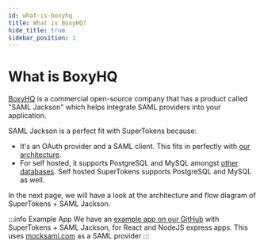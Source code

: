 ```yaml
---
id: what-is-boxyhq
title: What is BoxyHQ?
hide_title: true
sidebar_position: 1
---
```


# What is BoxyHQ

[BoxyHQ](https://boxyhq.com/) is a commercial open-source company that has a product called "SAML Jackson" which helps integrate SAML providers into your application.

SAML Jackson is a perfect fit with SuperTokens because:
- It's an OAuth provider and a SAML client. This fits in perfectly with [our architecture](../saml-login).
- For self hosted, it supports PostgreSQL and MySQL amongst [other databases](https://boxyhq.com/docs/jackson/deploy/service#database). Self hosted SuperTokens supports PostgreSQL and MySQL as well.

In the next page, we will have a look at the architecture and flow diagram of SuperTokens + SAML Jackson.

:::info Example App
We have an [example app on our GitHub](https://github.com/supertokens/jackson-supertokens-express) with SuperTokens + SAML Jackson, for React and NodeJS express apps. This uses [mocksaml.com](https://mocksaml.com/) as a SAML provider
:::